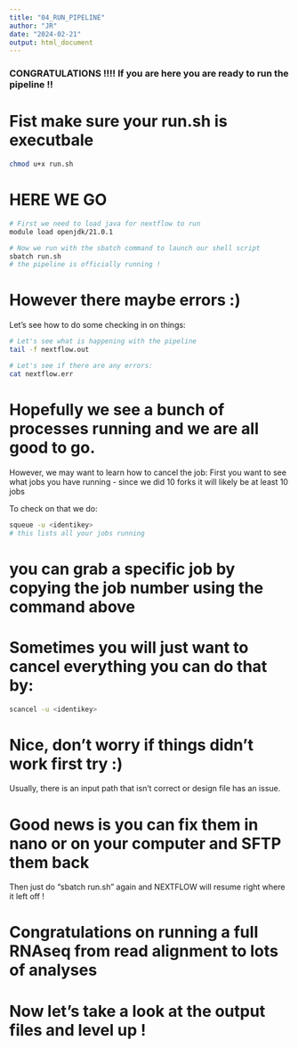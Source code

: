 ```yaml
---
title: "04_RUN_PIPELINE"
author: "JR"
date: "2024-02-21"
output: html_document
---
```


### CONGRATULATIONS !!!! If you are here you are ready to run the pipeline !!

# Fist make sure your run.sh is executbale 
```bash

chmod u+x run.sh
```

# HERE WE GO
```bash
# First we need to load java for nextflow to run
module load openjdk/21.0.1

# Now we run with the sbatch command to launch our shell script
sbatch run.sh
# the pipeline is officially running !

```

# However there maybe errors :)
Let's see how to do some checking in on things:

```bash

# Let's see what is happening with the pipeline
tail -f nextflow.out

# Let's see if there are any errors:
cat nextflow.err
```

# Hopefully we see a bunch of processes running and we are all good to go.

However, we may want to learn how to cancel the job:
First you want to see what jobs you have running - since we did 10 forks 
it will likely be at least 10 jobs 

To check on that we do:
```bash

squeue -u <identikey>
# this lists all your jobs running

```

# you can grab a specific job by copying the job number using the command above

# Sometimes you will just want to cancel everything you can do that by:
```bash

scancel -u <identikey>

```

# Nice, don't worry if things didn't work first try :)
Usually, there is an input path that isn't correct 
or design file has an issue. 

# Good news is you can fix them in nano or on your computer and SFTP them back
Then just do "sbatch run.sh" again and NEXTFLOW will resume right where it left off !

# Congratulations on running a full RNAseq from read alignment to lots of analyses 
# Now let's take a look at the output files and level up !


